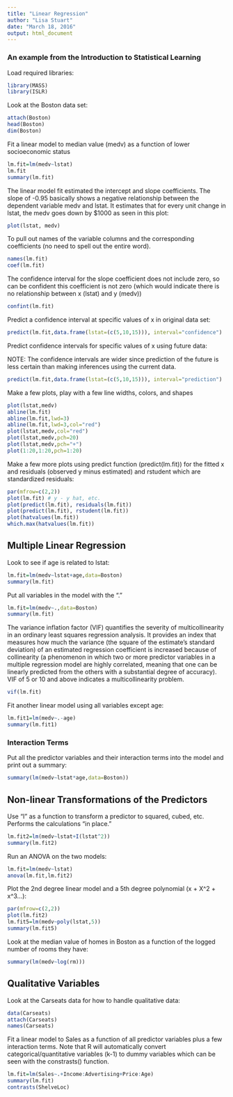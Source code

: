 ```yaml
---
title: "Linear Regression"
author: "Lisa Stuart"
date: "March 18, 2016"
output: html_document
---
```


### An example from the Introduction to Statistical Learning

Load required libraries:

```r
library(MASS)
library(ISLR)
```

Look at the Boston data set:

```r
attach(Boston)
head(Boston)
dim(Boston)
```

Fit a linear model to median value (medv) as a function of lower socioeconomic status

```r
lm.fit=lm(medv~lstat)
lm.fit
summary(lm.fit)
```

The linear model fit estimated the intercept and slope coefficients.  The slope of -0.95 basically shows a negative relationship between the dependent variable medv and lstat.  It estimates that for every unit change in lstat, the medv goes down by $1000 as seen in this plot:

```r
plot(lstat, medv)
```

To pull out names of the variable columns and the corresponding coefficients (no need to spell out the entire word).

```r
names(lm.fit)
coef(lm.fit)
```

The confidence interval for the slope coefficient does not include zero, so can be confident this coefficient is not zero (which would indicate there is no relationship between x (lstat) and y (medv))

```r
confint(lm.fit)
```

Predict a confidence interval at specific values of x in original data set:

```r
predict(lm.fit,data.frame(lstat=(c(5,10,15))), interval="confidence")
```

Predict confidence intervals for specific values of x using future data:

NOTE: The confidence intervals are wider since prediction of the future is less certain than making inferences using the current data.

```r
predict(lm.fit,data.frame(lstat=(c(5,10,15))), interval="prediction")
```

Make a few plots, play with a few line widths, colors, and shapes

```r
plot(lstat,medv)
abline(lm.fit)
abline(lm.fit,lwd=3)
abline(lm.fit,lwd=3,col="red")
plot(lstat,medv,col="red")
plot(lstat,medv,pch=20)
plot(lstat,medv,pch="+")
plot(1:20,1:20,pch=1:20)
```

Make a few more plots using predict function (predict(lm.fit)) for the fitted x and residuals (observed y minus estimated) and rstudent which are standardized residuals:

```r
par(mfrow=c(2,2))
plot(lm.fit) # y - y hat, etc.
plot(predict(lm.fit), residuals(lm.fit))
plot(predict(lm.fit), rstudent(lm.fit))
plot(hatvalues(lm.fit))
which.max(hatvalues(lm.fit))
```

## Multiple Linear Regression

Look to see if age is related to lstat:

```r
lm.fit=lm(medv~lstat+age,data=Boston)
summary(lm.fit)
```

Put all variables in the model with the "."

```r
lm.fit=lm(medv~.,data=Boston) 
summary(lm.fit)
```

The variance inflation factor (VIF) quantifies the severity of multicollinearity in an ordinary least squares regression analysis. It provides an index that measures how much the variance (the square of the estimate's standard deviation) of an estimated regression coefficient is increased because of collinearity (a phenomenon in which two or more predictor variables in a multiple regression model are highly correlated, meaning that one can be linearly predicted from the others with a substantial degree of accuracy).  VIF of 5 or 10 and above indicates a multicollinearity problem. 

```r
vif(lm.fit)
```

Fit another linear model using all variables except age:

```r
lm.fit1=lm(medv~.-age)
summary(lm.fit1)
```

### Interaction Terms

Put all the predictor variables and their interaction terms into the model and print out a summary:

```r
summary(lm(medv~lstat*age,data=Boston))
```

## Non-linear Transformations of the Predictors

Use "I" as a function to transform a predictor to squared, cubed, etc.  Performs the calculations "in place."

```r
lm.fit2=lm(medv~lstat+I(lstat^2)) 
summary(lm.fit2)
```

Run an ANOVA on the two models:

```r
lm.fit=lm(medv~lstat)
anova(lm.fit,lm.fit2)
```

Plot the 2nd degree linear model and a 5th degree polynomial (x + X^2 + x^3...):

```r
par(mfrow=c(2,2))
plot(lm.fit2)
lm.fit5=lm(medv~poly(lstat,5))
summary(lm.fit5)
```

Look at the median value of homes in Boston as a function of the logged number of rooms they have:

```r
summary(lm(medv~log(rm)))
```

## Qualitative Variables

Look at the Carseats data for how to handle qualitative data:

```r
data(Carseats)
attach(Carseats)
names(Carseats)
```

Fit a linear model to Sales as a function of all predictor variables plus a few interaction terms.  Note that R will automatically convert categorical/quantitative variables (k-1) to dummy variables which can be seen with the constrasts() function.

```r
lm.fit=lm(Sales~.+Income:Advertising+Price:Age)
summary(lm.fit)
contrasts(ShelveLoc)
```


